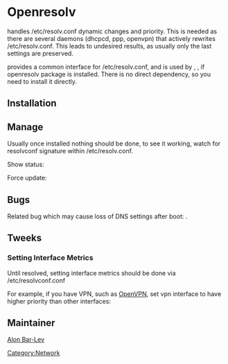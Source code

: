 = Openresolv =

{{Package|net-dns/openresolv}} handles /etc/resolv.conf dynamic changes and priority. This is needed as there are several daemons (dhcpcd, ppp, openvpn) that actively rewrites /etc/resolv.conf. This leads to undesired results, as usually only the last settings are preserved.

{{Package|net-dns/openresolv}} provides a common interface for /etc/resolv.conf, and is used by {{Package|sys-apps/openrc}}, {{Package|net-misc/dhcpcd}}, {{Package|net-misc/openvpn}} if openresolv package is installed. There is no direct dependency, so you need to install it directly.

== Installation ==

{{Root|emerge net-dns/openresolv}}

== Manage ==

Usually once installed nothing should be done, to see it working, watch for resolvconf signature within /etc/resolv.conf.
{{Root|cat /etc/resolv.conf}}
{{Codeline|<pre>
# Generated by resolvconf
search mydomain.com domain.name
nameserver 10.10.50.2
nameserver 10.10.50.39
nameserver 192.168.1.1
</pre>}}

Show status:
{{Root|resolvconf -l}}
{{Codeline|<pre>
# resolvconf -l
# resolv.conf from vpn0
# Generated by openvpn for interface vpn0
domain mydomain.com
nameserver 10.10.50.2
nameserver 10.10.50.39

# resolv.conf from wlan0
# Generated by dhcpcd from wlan0
domain domain.name
nameserver 192.168.1.1
</pre>}}

Force update:
{{Root|resolvconf -u}}

== Bugs ==

Related bug which may cause loss of DNS settings after boot: {{Bug|383763}}.

== Tweeks ==

=== Setting Interface Metrics ===

Until {{Bug|365999}} resolved, setting interface metrics should be done via /etc/resolvconf.conf

For example, if you have VPN, such as [[OpenVPN_Non_Root|OpenVPN]], set vpn interface to have higher priority than other interfaces:
{{File|/etc/resolvconf,conf|Add:|<pre>
interface_order="lo lo[0-9]* vpn*"
</pre>}}

== Maintainer ==

[[User:Alonbl|Alon Bar-Lev]]

{{AuthorList|{{Author|Alon Bar-Lev|2011-11-17|type=original}}}}

[[Category:Network]]
